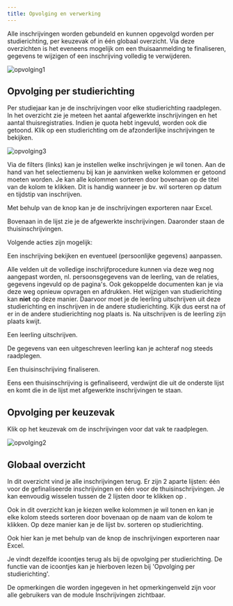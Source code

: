 ```yaml
---
title: Opvolging en verwerking
---
```


Alle inschrijvingen worden gebundeld en kunnen opgevolgd worden per studierichting, per keuzevak of in één globaal overzicht. Via deze overzichten is het eveneens mogelijk om een thuisaanmelding te finaliseren, gegevens te wijzigen of een inschrijving volledig te verwijderen. 

![opvolging1](./opvolging1.PNG)

## Opvolging per studierichting

Per studiejaar kan je de inschrijvingen voor elke studierichting raadplegen. In het overzicht zie je meteen het aantal afgewerkte inschrijvingen en het aantal thuisregistraties. Indien je quota hebt ingevuld, worden ook die getoond. Klik op een studierichting om de afzonderlijke inschrijvingen te bekijken.  

![opvolging3](./opvolging3.PNG)

Via de filters (links) kan je instellen welke inschrijvingen je wil tonen. 
Aan de hand van het selectiemenu bij <LegacyAction img="kolom.PNG"/> kan je aanvinken welke kolommen er getoond moeten worden. Je kan alle kolommen sorteren door bovenaan op de titel van de kolom te klikken. Dit is handig wanneer je bv. wil sorteren op datum en tijdstip van inschrijven.  

Met behulp van de knop <LegacyAction img="download.JPG"/> kan je de inschrijvingen exporteren naar Excel.

Bovenaan in de lijst zie je de afgewerkte inschrijvingen. Daaronder staan de thuisinschrijvingen. 

Volgende acties zijn mogelijk:

<LegacyAction img="oog.PNG"/> Een inschrijving bekijken en eventueel (persoonlijke gegevens) aanpassen. 

 Alle velden uit de volledige inschrijfprocedure kunnen via deze weg nog aangepast worden, nl. persoonsgegevens van de leerling, van de relaties, gegevens ingevuld op de pagina's. Ook gekoppelde documenten kan je via deze weg opnieuw opvragen en afdrukken. Het wijzigen van studierichting kan **niet** op deze manier. Daarvoor moet je de leerling uitschrijven uit deze studierichting en inschrijven in de andere studierichting. Kijk dus eerst na of er in de andere studierichting nog plaats is. Na uitschrijven is de leerling zijn plaats kwijt. 

<LegacyAction img="remove2.PNG"/> Een leerling uitschrijven. 

 De gegevens van een uitgeschreven leerling kan je achteraf nog steeds raadplegen. 

<LegacyAction img="finaliseren.PNG"/> Een thuisinschrijving finaliseren. 

 Eens een thuisinschrijving is gefinaliseerd, verdwijnt die uit de onderste lijst en komt die in de lijst met afgewerkte inschrijvingen te staan. 

## Opvolging per keuzevak

Klik op het keuzevak om de inschrijvingen voor dat vak te raadplegen. 

![opvolging2](./opvolging2.PNG)

## Globaal overzicht

In dit overzicht vind je alle inschrijvingen terug. Er zijn 2 aparte lijsten: één voor de gefinaliseerde inschrijvingen en één voor de thuisinschrijvingen. Je kan eenvoudig wisselen tussen de 2 lijsten door te klikken op <LegacyAction img="inschrijvingen.PNG"/>.

Ook in dit overzicht kan je kiezen welke kolommen je wil tonen en kan je elke kolom steeds sorteren door bovenaan op de naam van de kolom te klikken. Op deze manier kan je de lijst bv. sorteren op studierichting.

Ook hier kan je met behulp van de knop <LegacyAction img="download.JPG"/> de inschrijvingen exporteren naar Excel.

Je vindt dezelfde icoontjes terug als bij de opvolging per studierichting. De functie van de icoontjes kan je hierboven lezen bij 'Opvolging per studierichting'.

De opmerkingen die worden ingegeven in het opmerkingenveld zijn voor alle gebruikers van de module Inschrijvingen zichtbaar. 







